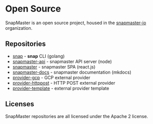 # Open Source

SnapMaster is an open source project, housed in the [snapmaster-io](https://github.com/snapmaster-io) organization.

## Repositories

* [snap](https://github.com/snapmaster-io/snap) - **snap** CLI (golang)
* [snapmaster-api](https://github.com/snapmaster-io/snapmaster-api) - snapmaster API server (node)
* [snapmaster](https://github.com/snapmaster-io/snapmaster) - snapmaster SPA (react.js)
* [snapmaster-docs](https://github.com/snapmaster-io/snapmaster-docs) - snapmaster documentation (mkdocs)
* [provider-gcp](https://github.com/snapmaster-io/snapmaster-api) - GCP external provider
* [provider-httppost](https://github.com/snapmaster-io/snapmaster-api) - HTTP POST external provider
* [provider-template](https://github.com/snapmaster-io/provider-template) - external provider template

## Licenses

SnapMaster repositories are all licensed under the Apache 2 license.
